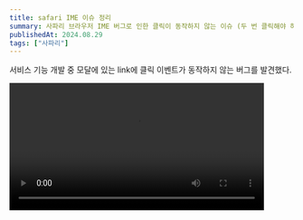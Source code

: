 ```yaml
---
title: safari IME 이슈 정리
summary: 사파리 브라우저 IME 버그로 인한 클릭이 동작하지 않는 이슈 (두 번 클릭해야 하는 이슈)
publishedAt: 2024.08.29
tags: ["사파리"]
---
```

서비스 기능 개발 중 모달에 있는 link에 클릭 이벤트가 동작하지 않는 버그를 발견했다.

<video src="/videos/사파리-클릭-이슈.mp4" width="450px" height="auto" alt="사파리 클릭 이슈 테스트 영상" controls className="mx-auto"/>

결론부터 말하면 해결하지는 못했다. 그래도 나처럼 트러블슈팅을 하는 개발자들이 참고하면 좋을 것 같고 기록용으로 삽질기를 남긴다.

### 첫번째 시도 방법

처음에는 사파리에서 클릭이 동작하지 않는 버그인 줄 알고 관련 내용으로 검색을 해보다가 적용해본 방법은 `mousedown` 이벤트가 발생하면 디바운싱을 걸어둔 `click` 이벤트를 발생시키는 방법이였다. 
```typescript
const handleClick = debounce(()=>{
    // 실행할 이벤트
})

const handleMouseDown =(e)=> {
    e.currentTarget.click()
}

<Link onMouseDown={handleMouseDown} onClick={handleClick} />
```

해결한 줄 알았으나 정확하게 어느 사파리 버전에서 해당 이슈가 발생하는지 파악하지 못했고 여전히 이슈는 재현되고 있었다.

### 두번째 시도 방법
그래서 다른방법으로 디버깅을 시도해보기로 했다. 우선 input 입력관련 문제가 있을거라 추측해서 관련내용으로 다시 찾아보니 composing 관련 문제라고 생각해서 `isComposing`을 체크하는 로직을 추가해보기로 했다.

[isComposing이란?](https://developer.mozilla.org/en-US/docs/Web/API/InputEvent/isComposing) input 이벤트에서 compositionStart, compositionEnd 상태를 나타내는 불린값이다.

```typescript
const handleKeyDown = (e) => {
  if (e.nativeEvent.isComposing) return;
};
```

해당 방법도 효과가 없었다.

### 세번째 방법

composition 이벤트와 관련이 있을것이라 추측되어 관련 내용으로 검색해보니 [IME](https://ko.wikipedia.org/wiki/%EC%9E%85%EB%A0%A5%EA%B8%B0)에 대해 찾아보게 되었다.
> 입력기 또는 입력 방식 편집기(input method editor, IME)는 한글, 한자처럼 컴퓨터 자판에 있는 글자보다 수가 더 많은 문자를 계산하거나 조합하여 입력해 주는 시스템 소프트웨어이다.

해당 내용을 보고 다시 디버깅을 해보니 영문입력시에는 해당 현상이 발생하지 않는다는걸 알게됐다. 그리고 크롬과 다르게 사파리에선 한글로 input을 입력하고 link를 누르면 compositionEnd 이벤트가 트리거되고 이후 클릭 이벤트 전파가 발생하지 않았다.

그렇다면 미리 `compositionEnd`를 실행시켜주면 되지 않을까? 하는 아이디어가 떠올랐다. 🧐

그래서 input을 입력하면 디바운싱으로 마지막에 blur를 실행시켜주면 될거라 생각해서 hiddenInput을 만들고 focus를 hiddenInput으로 이동시켜 blur를 실행시키고 다시 원래 input으로 focus를 시켜주는 방법을 적용해봤다. 여기에 입력속도보다 긴 타이밍인 500ms 정도의 디바운스를 걸어서 해결한 듯 보였다..

그러나 500ms라고 정한 그 타이밍을 특정 기준으로 설정하기도 어려울 뿐더러 사용자의 입력 속도가 디바운스 타이밍보다 긴 경우엔 한글이 잘리는 현상이 있었다.
`ex) 강아지 => ㄱㅏㅇㅇㅏㅈㅣ`


### 네번째 방법

그래서 마지막으로 `compositionStart`, `compositionUpdate`, `compositionEnd` 이벤트에 로그를 찍어보니 `compositionEnd` 이벤트는 글자 조합이 완성되어 **1. 다음 글자로 넘어가거나**, **2. 종결될 때 발생**하는 규칙을 찾았고 **end**가 실행되고 **start**가 실행되지 않는경우에 타이핑을 종결했다고 생각했다.

결국 end가 실행되고 곧바로 start가 실행되지 않는경우엔 blur 이벤트를 실행시키는 방법을 적용해보기로 했다.

```typescript

  const [compositionEndEventData, setCompositionEndEventData] = useState<CompositionEvent['data'] | null>(null);

  const { register } = useFormContext<FormValues>();
  const [blurTimeout, setBlurTimeout] = useState<NodeJS.Timeout | null>(null);

  const callbackRef = useCallback(
    (node: null | HTMLInputElement) => {
      const handleBlur = (node: HTMLInputElement) => {
        return new Promise((resolve) => {
          // blur 이벤트를 일정 시간 지연 후 실행
          const blurTimeout = setTimeout(() => {
            node.blur();
            resolve(true);
          }, 0);

          setBlurTimeout(blurTimeout);
        });
      };

      if (node) {
        ...
        node.addEventListener('blur', () => {
          if (compositionEndEventData !== null) {
            // 기존 compositionend 이벤트를 수동으로 트리거
            const compositionEndEvent = new CustomEvent('compositionend', {
              bubbles: true,
              cancelable: true,
              detail: compositionEndEventData, // 원래의 데이터를 포함
            });

            node.dispatchEvent(compositionEndEvent);

            // 데이터 초기화
            setCompositionEndEventData(null);
          }
          node.focus();
        });

        node.addEventListener('compositionend', async (event) => {
          event.stopImmediatePropagation();
          await handleBlur(node);
          setCompositionEndEventData(event.data);
        });
      }
    },
    [register, getValues]
  );
  

  return (
        ...
        <input
            ref={callbackRef}
            onCompositionStart={(e) => {
                if (blurTimeout) clearTimeout(blurTimeout);
            }}
        ...
        />
```

위 방법도 처음에 언급했듯이 이슈를 해결하지는 못했다.

---

### 정리

그래도 트러블슈팅을 해보면서 IME에 대해 알게되었고, composition 이벤트의 동작 과정과 방식 / 다양한 시각으로 접근해볼 경험이 되었다. 추후 더욱 개발지식을 쌓아서 해당 이슈도 해결할 수 있는 기회가 되면 좋을 것 같다.

